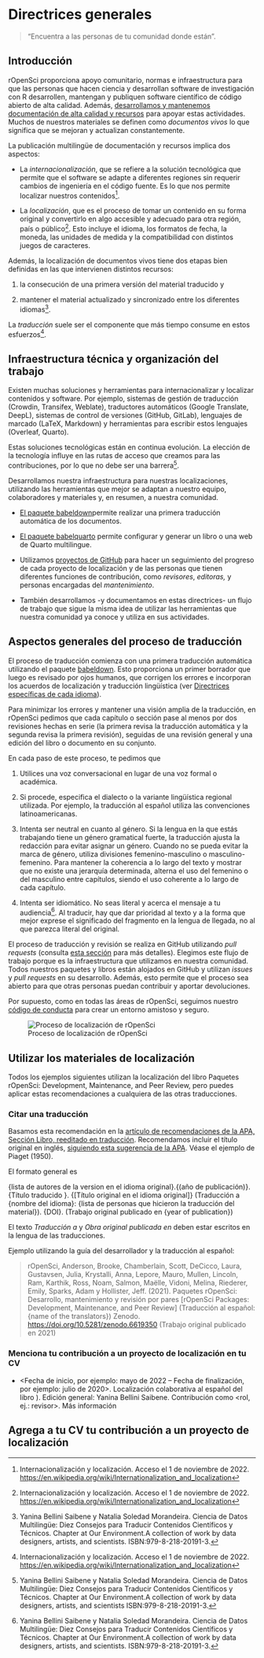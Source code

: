 # Directrices generales

> "Encuentra a las personas de tu comunidad donde están".

## Introducción

rOpenSci proporciona apoyo comunitario, normas e infraestructura para que las personas que hacen ciencia y desarrollan software de investigación con R desarrollen, mantengan y publiquen software científico de código abierto de alta calidad.
Además, [desarrollamos y mantenemos documentación de alta calidad y recursos](https://ropensci.org/resources/) para apoyar estas actividades.
Muchos de nuestros materiales se definen como *documentos vivos* lo que significa que se mejoran y actualizan constantemente.

La publicación multilingüe de documentación y recursos implica dos aspectos:

- La *internacionalización*, que se refiere a la solución tecnológica que permite que el software se adapte a diferentes regiones sin requerir cambios de ingeniería en el código fuente.
  Es lo que nos permite localizar nuestros contenidos[^intro-1].

- La *localización*, que es el proceso de tomar un contenido en su forma original y convertirlo en algo accesible y adecuado para otra región, país o público[^intro-2].
  Esto incluye el idioma, los formatos de fecha, la moneda, las unidades de medida y la compatibilidad con distintos juegos de caracteres.

[^intro-1]: Internacionalización y localización.
Acceso el 1 de noviembre de 2022.
[https://en.wikipedia.org/wiki/Internationalization\_and\_localization](https://en.wikipedia.org/wiki/Internationalization_and_localization)

[^intro-2]: Internacionalización y localización.
Acceso el 1 de noviembre de 2022.
[https://en.wikipedia.org/wiki/Internationalization\_and\_localization](https://en.wikipedia.org/wiki/Internationalization_and_localization)

Además, la localización de documentos vivos tiene dos etapas bien definidas en las que intervienen distintos recursos:

1. la consecución de una primera versión del material traducido y

2. mantener el material actualizado y sincronizado entre los diferentes idiomas[^intro-3].

[^intro-3]: Yanina Bellini Saibene y Natalia Soledad Morandeira.
Ciencia de Datos Multilingüe: Diez Consejos para Traducir Contenidos Científicos y Técnicos.
    Chapter at Our Environment.A collection of work by data designers, artists, and scientists.
ISBN:979-8-218-20191-3.

La *traducción* suele ser el componente que más tiempo consume en estos esfuerzos[^intro-4].

[^intro-4]: Internacionalización y localización.
Acceso el 1 de noviembre de 2022.
[https://en.wikipedia.org/wiki/Internationalization\_and\_localization](https://en.wikipedia.org/wiki/Internationalization_and_localization)

## Infraestructura técnica y organización del trabajo

Existen muchas soluciones y herramientas para internacionalizar y localizar contenidos y software.
Por ejemplo, sistemas de gestión de traducción (Crowdin, Transifex, Weblate), traductores automáticos (Google Translate, DeepL), sistemas de control de versiones (GitHub, GitLab), lenguajes de marcado (LaTeX, Markdown) y herramientas para escribir estos lenguajes (Overleaf, Quarto).

Estas soluciones tecnológicas están en continua evolución. La elección de la tecnología influye en las rutas de acceso que creamos para las contribuciones, por lo que no debe ser una barrera[^intro-5].

[^intro-5]: Yanina Bellini Saibene y Natalia Soledad Morandeira.
Ciencia de Datos Multilingüe: Diez Consejos para Traducir Contenidos Científicos y Técnicos.
    Chapter at Our Environment.A collection of work by data designers, artists, and scientists
ISBN:979-8-218-20191-3.

Desarrollamos nuestra infraestructura para nuestras localizaciones, utilizando las herramientas que mejor se adaptan a nuestro equipo, colaboradores y materiales y, en resumen, a nuestra comunidad.

* [El paquete babeldown](https://docs.ropensci.org/babeldown/)permite realizar una primera traducción automática de los documentos.

* [El paquete babelquarto](https://docs.ropensci.org/babelquarto/) permite configurar y generar un libro o una web de Quarto multilingue.

* Utilizamos [proyectos de GitHub](https://github.com/orgs/ropensci/projects/7/views/1) para hacer un seguimiento del progreso de cada proyecto de localización y de las personas que tienen diferentes funciones de contribución, como *revisores*, *editoras,* y personas encargadas del *mantenimiento*.

* También desarrollamos -y documentamos en estas directrices- un flujo de trabajo que sigue la misma idea de utilizar las herramientas que nuestra comunidad ya conoce y utiliza en sus actividades.

## Aspectos generales del proceso de traducción

El proceso de traducción comienza con una primera traducción automática utilizando el paquete [babeldown](https://docs.ropensci.org/babeldown/).
Esto proporciona un primer borrador que luego es revisado por ojos humanos, que corrigen los errores e incorporan los acuerdos de localización y traducción lingüística (ver [Directrices específicas de cada idioma](specific_guidelines.html)).

Para minimizar los errores y mantener una visión amplia de la traducción, en rOpenSci pedimos que cada capítulo o sección pase al menos por dos revisiones hechas en serie (la primera revisa la traducción automática y la segunda revisa la primera revisión), seguidas de una revisión general y una edición del libro o documento en su conjunto.

En cada paso de este proceso, te pedimos que

1. Utilices una voz conversacional en lugar de una voz formal o académica.

2. Si procede, especifica el dialecto o la variante lingüística regional utilizada.
  Por ejemplo, la traducción al español utiliza las convenciones latinoamericanas.

3. Intenta ser neutral en cuanto al género.
  Si la lengua en la que estás trabajando tiene un género gramatical fuerte, la traducción ajusta la redacción para evitar asignar un género.
  Cuando no se pueda evitar la marca de género, utiliza divisiones femenino-masculino o masculino-femenino.
  Para mantener la coherencia a lo largo del texto y mostrar que no existe una jerarquía determinada, alterna el uso del femenino o del masculino entre capítulos, siendo el uso coherente a lo largo de cada capítulo.

4. Intenta ser idiomático.
  No seas literal y acerca el mensaje a tu audiencia[^intro-6].
  Al traducir, hay que dar prioridad al texto y a la forma que mejor exprese el significado del fragmento en la lengua de llegada, no al que parezca literal del original.

[^intro-6]: Yanina Bellini Saibene y Natalia Soledad Morandeira.
Ciencia de Datos Multilingüe: Diez Consejos para Traducir Contenidos Científicos y Técnicos.
    Chapter at Our Environment.A collection of work by data designers, artists, and scientists.
ISBN:979-8-218-20191-3.

El proceso de traducción y revisión se realiza en GitHub utilizando *pull requests* (consulta [esta sección](#pr-edition) para más detalles).
Elegimos este flujo de trabajo porque es la infraestructura que utilizamos en nuestra comunidad.
Todos nuestros paquetes y libros están alojados en GitHub y utilizan *issues* y *pull requests* en su desarrollo.
Además, esto permite que el proceso sea abierto para que otras personas puedan contribuir y aportar devoluciones.

Por supuesto, como en todas las áreas de rOpenSci, seguimos nuestro [código de conducta](https://ropensci.org/code-of-conduct/) para crear un entorno amistoso y seguro.

![Proceso de localización de rOpenSci](images/localization_concept_map.png){fig-alt="Ciclo del proceso de localización: creamos una Pull Request con la primera traducción automática, esa traducción recibe dos revisiones y luego quien edita hace una revisión final y fusiona los cambios.  Estas personas actualizan las directrices de traducción que definen un glosario y los acuerdos sobre el uso del idioma."}

## Utilizar los materiales de localización

Todos los ejemplos siguientes utilizan la localización del libro Paquetes rOpenSci: Development, Maintenance, and Peer Review, pero puedes aplicar estas recomendaciones a cualquiera de las otras traducciones.

### Citar una traducción

Basamos esta recomendación en la [artículo de recomendaciones de la APA, Sección Libro, reeditado en traducción](https://apastyle.apa.org/blog/citing-translated-works).
Recomendamos incluir el título original en inglés, [siguiendo esta sugerencia de la APA](https://writeanswers.royalroads.ca/faq/199295).
Véase el ejemplo de Piaget (1950).

El formato general es

{lista de autores de la version en el idioma original}.{(año de publicación)}.
{Título traducido }.
{[Título original en el idioma original]} (Traducción a {nombre del idioma}: {lista de personas que hicieron la traducción del material}).
{DOI}.
(Trabajo original publicado en {year of publication})

El texto *Traducción a* y *Obra original publicada en* deben estar escritos en la lengua de las traducciones.

Ejemplo utilizando la guía del desarrollador y la traducción al español:

> rOpenSci, Anderson, Brooke, Chamberlain, Scott, DeCicco, Laura, Gustavsen, Julia, Krystalli, Anna, Lepore, Mauro, Mullen, Lincoln, Ram, Karthik, Ross, Noam, Salmon, Maëlle, Vidoni, Melina, Riederer, Emily, Sparks, Adam y Hollister, Jeff.
> (2021).
> Paquetes rOpenSci: Desarrollo, mantenimiento y revisión por pares [rOpenSci Packages: Development, Maintenance, and Peer Review] (Traducción al español: {name of the translators}) Zenodo.
> [https://doi.org/10.5281/zenodo.6619350](https://doi.org/10.5281/zenodo.6619350) (Trabajo original publicado en 2021)

### Menciona tu contribución a un proyecto de localización en tu CV

- \<Fecha de inicio, por ejemplo: mayo de 2022 -- Fecha de finalización, por ejemplo: julio de 2020>. Localización colaborativa al español del libro ). Edición general: Yanina Bellini Saibene. Contribución como \<rol, ej.: revisor>. Más información <enlace al proyecto>

## Agrega a tu CV tu contribución a un proyecto de localización


